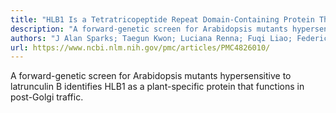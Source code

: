 ```yaml
---
title: "HLB1 Is a Tetratricopeptide Repeat Domain-Containing Protein That Operates at the Intersection of the Exocytic and Endocytic Pathways at the TGN/EE in Arabidopsis[OPEN]"
description: "A forward-genetic screen for Arabidopsis mutants hypersensitive to latrunculin B identifies HLB1 as a plant-specific protein that functions in post-Golgi traffic...."
authors: "J Alan Sparks; Taegun Kwon; Luciana Renna; Fuqi Liao; Federica Brandizzi; Elison B Blancaflor"
url: https://www.ncbi.nlm.nih.gov/pmc/articles/PMC4826010/
---
```


A forward-genetic screen for Arabidopsis mutants hypersensitive to latrunculin B identifies HLB1 as a plant-specific protein that functions in post-Golgi traffic.
